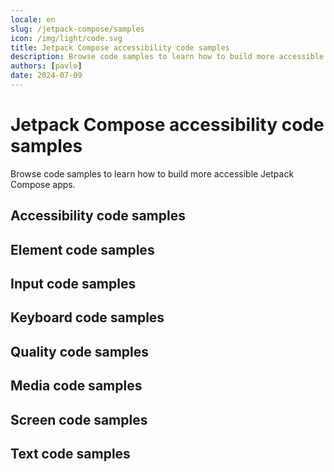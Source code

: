 ```yaml
---
locale: en
slug: /jetpack-compose/samples
icon: /img/light/code.svg
title: Jetpack Compose accessibility code samples
description: Browse code samples to learn how to build more accessible Jetpack Compose apps.
authors: [pavlo]
date: 2024-07-09
---
```


# Jetpack Compose accessibility code samples

Browse code samples to learn how to build more accessible Jetpack Compose apps.

## Accessibility code samples

<LinkList title="List of Jetpack Compose Accessibility Code samples" isHighlighted={true}>
  <LinkListItem
    url="/en/docs/jetpack-compose/samples/accessibility-action"
    title="Accessibility action"
    label="Accessibility action in Jetpack Compose"
    description="Accessibility actions provide alternative ways for users of assistive technologies to perform actions."
  />
  <LinkListItem
    url="/en/docs/jetpack-compose/samples/accessibility-announcement"
    title="Accessibility announcement"
    label="Accessibility announcement in Jetpack Compose"
    description="Users of assistive technologies should be made aware of important changes in content through accessibility announcements."
  />
  <LinkListItem
    url="/en/docs/jetpack-compose/samples/accessibility-dialog"
    title="Accessibility dialog"
    label="Accessibility dialog in Jetpack Compose"
    description="A dialog overlays the screen and offers one or more actions to proceed."
  />
  <LinkListItem
    url="/en/docs/jetpack-compose/samples/accessibility-focus-indicator"
    title="Accessibility focus indicator"
    label="Accessibility focus indicator in Jetpack Compose"
    description="Users should know which element has focus when using a keyboard or assistive technology."
  />
  <LinkListItem
    url="/en/docs/jetpack-compose/samples/accessibility-focus"
    title="Accessibility focus"
    label="Accessibility focus in Jetpack Compose"
    description="Sometimes you need to programmatically move the accessibility focus to a specific element."
  />
  <LinkListItem
    url="/en/docs/jetpack-compose/samples/accessibility-focusability"
    title="Accessibility focusability"
    label="Accessibility focusability in Jetpack Compose"
    description="An element should indicate whether it should be focusable by assistive technologies or not."
  />
  <LinkListItem
    url="/en/docs/jetpack-compose/samples/accessibility-group"
    title="Accessibility group"
    label="Accessibility group in Jetpack Compose"
    description="It is easier and quicker for users of assistive technologies to interact with grouped elements."
  />
  <LinkListItem
    url="/en/docs/jetpack-compose/samples/accessibility-hint"
    title="Accessibility hint"
    label="Accessibility hint in Jetpack Compose"
    description="An accessibility hint helps users to understand what will happen after performing an action."
  />
  <LinkListItem
    url="/en/docs/jetpack-compose/samples/accessibility-label"
    title="Accessibility label"
    label="Accessibility label in Jetpack Compose"
    description="An accessibility label helps users of assistive technologies to identify elements on the screen."
  />
  <LinkListItem
    url="/en/docs/jetpack-compose/samples/accessibility-language"
    title="Accessibility language"
    label="Accessibility language in Jetpack Compose"
    description="When content is written in multiple languages, foreign words should ideally be indicated in their respective language."
  />
  <LinkListItem
    url="/en/docs/jetpack-compose/samples/accessibility-link"
    title="Accessibility link"
    label="Accessibility link in Jetpack Compose"
    description="Links should be accessible for users of assistive technologies."
  />
  <LinkListItem
    url="/en/docs/jetpack-compose/samples/accessibility-live-region"
    title="Accessibility live region"
    label="Accessibility live region in Jetpack Compose"
    description="A live region allows users of assistive technologies to receive updates whenever important information on the screen changes."
  />
  <LinkListItem
    url="/en/docs/jetpack-compose/samples/accessibility-modal"
    title="Accessibility modal"
    label="Accessibility modal in Jetpack Compose"
    description="A modal overlays the screen with additional content."
  />
  <LinkListItem
    url="/en/docs/jetpack-compose/samples/accessibility-name"
    title="Accessibility name"
    label="Accessibility name in Jetpack Compose"
    description="The accessibility name indicates the name used for interface elements by assistive technologies."
  />
  <LinkListItem
    url="/en/docs/jetpack-compose/samples/accessibility-order"
    title="Accessibility order"
    label="Accessibility order in Jetpack Compose"
    description="Assistive technologies try to determine a logical accessibility order based on the placement and properties of the elements on the screen."
  />
  <LinkListItem
    url="/en/docs/jetpack-compose/samples/accessibility-role"
    title="Accessibility role"
    label="Accessibility role in Jetpack Compose"
    description="An accessibility role helps users of assistive technologies to understand the purpose of elements on the screen."
  />
  <LinkListItem
    url="/en/docs/jetpack-compose/samples/accessibility-state"
    title="Accessibility state"
    label="Accessibility state in Jetpack Compose"
    description="An accessibility state helps users of assistive technologies to understand the state of elements on the screen."
  />
  <LinkListItem
    url="/en/docs/jetpack-compose/samples/accessibility-value"
    title="Accessibility value"
    label="Accessibility value in Jetpack Compose"
    description="An accessibility value helps users of assistive technologies to understand the value of elements on the screen."
  />
</LinkList>

## Element code samples

<LinkList title="List of Jetpack Compose Element Code samples" isHighlighted={true}>
  <LinkListItem
    url="/en/docs/jetpack-compose/samples/element-focus-change"
    title="Element focus change"
    label="Element focus change in Jetpack Compose"
    description="Whenever an element receives focus, it should not automatically trigger an event which changes context."
  />
  <LinkListItem
    url="/en/docs/jetpack-compose/samples/element-identification"
    title="Element identification"
    label="Element identification in Jetpack Compose"
    description="Functionality that is repeated on multiple screens should use consistent identification."
  />
  <LinkListItem
    url="/en/docs/jetpack-compose/samples/element-position"
    title="Element position"
    label="Element position in Jetpack Compose"
    description="Components that are repeated on multiple screens should have a consistent position."
  />
</LinkList>

## Input code samples

<LinkList title="List of Jetpack Compose Input Code samples" isHighlighted={true}>
  <LinkListItem
    url="/en/docs/jetpack-compose/samples/input-cancellation"
    title="Input cancellation"
    label="Input cancellation in Jetpack Compose"
    description="Users should be able to cancel accidental interaction."
  />
  <LinkListItem
    url="/en/docs/jetpack-compose/samples/input-content-type"
    title="Input content type"
    label="Input content type in Jetpack Compose"
    description="Setting the content type for input fields helps user entering data."
  />
  <LinkListItem
    url="/en/docs/jetpack-compose/samples/input-errors"
    title="Input errors"
    label="Input errors in Jetpack Compose"
    description="Users should be notified when they make input errors."
  />
  <LinkListItem
    url="/en/docs/jetpack-compose/samples/input-gestures"
    title="Input gestures"
    label="Input gestures in Jetpack Compose"
    description="Gesture activated functionality should also be available without the use of gestures."
  />
  <LinkListItem
    url="/en/docs/jetpack-compose/samples/input-instructions"
    title="Input instructions"
    label="Input instructions in Jetpack Compose"
    description="When a label might not describe the requested input sufficiently, you should add additional instructions."
  />
  <LinkListItem
    url="/en/docs/jetpack-compose/samples/input-keyboard-type"
    title="Input keyboard type"
    label="Input keyboard type in Jetpack Compose"
    description="Setting the keyboard type for input fields helps user entering data."
  />
  <LinkListItem
    url="/en/docs/jetpack-compose/samples/input-label"
    title="Input label"
    label="Input label in Jetpack Compose"
    description="Input fields should have labels so that users know what input data is expected."
  />
  <LinkListItem
    url="/en/docs/jetpack-compose/samples/input-motion"
    title="Input motion"
    label="Input motion in Jetpack Compose"
    description="Provide an alternative way for actions activated by motion, to allow everyone to use the functionality."
  />
  <LinkListItem
    url="/en/docs/jetpack-compose/samples/input-predictable"
    title="Input predictable"
    label="Input predictable in Jetpack Compose"
    description="Whenever a user provides input, there should be no change of context."
  />
</LinkList>

## Keyboard code samples

<LinkList title="List of Jetpack Compose Keyboard Code samples" isHighlighted={true}>
  <LinkListItem
    url="/en/docs/jetpack-compose/samples/keyboard-order"
    title="Keyboard order"
    label="Keyboard order in Jetpack Compose"
    description="By adjusting the keyboard order, you can provide a great experience for users that control their device using a hardware keyboard."
  />
  <LinkListItem
    url="/en/docs/jetpack-compose/samples/keyboard-shortcuts"
    title="Keyboard shortcuts"
    label="Keyboard shortcuts in Jetpack Compose"
    description="Most people operate their smartphones with touch, but some people use an external keyboard."
  />
</LinkList>

## Quality code samples

<LinkList title="List of Jetpack Compose Quality Code samples" isHighlighted={true}>
  <LinkListItem
    url="/en/docs/jetpack-compose/samples/linting"
    title="Linting"
    label="Linting in Jetpack Compose"
    description="Linting is the process of running a tool which analyzes your code for potential errors."
  />
</LinkList>

## Media code samples

<LinkList title="List of Jetpack Compose Media Code samples" isHighlighted={true}>
  <LinkListItem
    url="/en/docs/jetpack-compose/samples/audio-control"
    title="Audio control"
    label="Audio control in Jetpack Compose"
    description="Users should be able to control audio whenever it plays automatically."
  />
  <LinkListItem
    url="/en/docs/jetpack-compose/samples/audio-description"
    title="Audio description"
    label="Audio description in Jetpack Compose"
    description="Videos should include audio description when important visual details are shown which you cannot hear."
  />
  <LinkListItem
    url="/en/docs/jetpack-compose/samples/live-captions"
    title="Live captions"
    label="Live captions in Jetpack Compose"
    description="Captions should be provided in real-time to enable users to understand what is being said in live videos."
  />
  <LinkListItem
    url="/en/docs/jetpack-compose/samples/captions"
    title="Captions"
    label="Captions in Jetpack Compose"
    description="Captions should be provided to enable users to understand what is being said in videos."
  />
  <LinkListItem
    url="/en/docs/jetpack-compose/samples/transcript"
    title="Transcript"
    label="Transcript in Jetpack Compose"
    description="Videos should contain a transcript to allow users to read what is shown in media, such as a video or podcast."
  />
</LinkList>

## Screen code samples

<LinkList title="List of Jetpack Compose Screen Code samples" isHighlighted={true}>
  <LinkListItem
    url="/en/docs/jetpack-compose/samples/reduced-animations"
    title="Reduced animations"
    label="Reduced animations in Jetpack Compose"
    description="Content which conveys a sense of motion can be a barrier for users."
  />
  <LinkListItem
    url="/en/docs/jetpack-compose/samples/contrast"
    title="Contrast"
    label="Contrast in Jetpack Compose"
    description="Apps should provide enough contrast between text and its background so that it can be read by people with moderately low vision."
  />
  <LinkListItem
    url="/en/docs/jetpack-compose/samples/dark-mode"
    title="Dark mode"
    label="Dark mode in Jetpack Compose"
    description="Dark mode darkens background colors and provides a more comfortable viewing experience in low light."
  />
  <LinkListItem
    url="/en/docs/jetpack-compose/samples/frequent-flashes"
    title="Frequent flashes"
    label="Frequent flashes in Jetpack Compose"
    description="Rapidly flashing images or views can cause seizures for some users."
  />
  <LinkListItem
    url="/en/docs/jetpack-compose/samples/descriptive-headers"
    title="Descriptive headers"
    label="Descriptive headers in Jetpack Compose"
    description="Screens should have descriptive headers, this helps users find specific content and orient themselves within your app."
  />
  <LinkListItem
    url="/en/docs/jetpack-compose/samples/descriptive-labels"
    title="Descriptive labels"
    label="Descriptive labels in Jetpack Compose"
    description="Screens should have descriptive labels, these help users recognize which purpose controls have."
  />
  <LinkListItem
    url="/en/docs/jetpack-compose/samples/screen-orientation"
    title="Screen orientation"
    label="Screen orientation in Jetpack Compose"
    description="Apps should adapt to the preferred display orientation of the user."
  />
  <LinkListItem
    url="/en/docs/jetpack-compose/samples/reflow"
    title="Reflow"
    label="Reflow in Jetpack Compose"
    description="Content on the screen should reflow based on the users' preferences."
  />
  <LinkListItem
    url="/en/docs/jetpack-compose/samples/search-functionality"
    title="Search functionality"
    label="Search functionality in Jetpack Compose"
    description="Users might have difficulty finding a specific screen."
  />
  <LinkListItem
    url="/en/docs/jetpack-compose/samples/skip-content"
    title="Skip content"
    label="Skip content in Jetpack Compose"
    description="It can be helpful for users to skip repeated blocks of content."
  />
  <LinkListItem
    url="/en/docs/jetpack-compose/samples/adjustable-timing"
    title="Adjustable timing"
    label="Adjustable timing in Jetpack Compose"
    description="Everyone, including people with disabilities, should have adequate time to interact with your app."
  />
  <LinkListItem
    url="/en/docs/jetpack-compose/samples/screen-title"
    title="Screen title"
    label="Screen title in Jetpack Compose"
    description="Each screen should have a descriptive title, which helps users with identifying the screen."
  />
</LinkList>

## Text code samples

<LinkList title="List of Jetpack Compose Text Code samples" isHighlighted={true}>
  <LinkListItem
    url="/en/docs/jetpack-compose/samples/bold-text"
    title="Bold text"
    label="Bold text in Jetpack Compose"
    description="Apps should use bold text when users have indicated this as a preference in the system settings."
  />
  <LinkListItem
    url="/en/docs/jetpack-compose/samples/text-element"
    title="Text element"
    label="Text element in Jetpack Compose"
    description="Always use text elements to display text, unless this is not possible due to styling, such as text logo's."
  />
  <LinkListItem
    url="/en/docs/jetpack-compose/samples/localization"
    title="Localization"
    label="Localization in Jetpack Compose"
    description="Assistive technologies, such as the screen reader, use the locale for the pronunciation of utterances."
  />
  <LinkListItem
    url="/en/docs/jetpack-compose/samples/scale-text"
    title="Scale text"
    label="Scale text in Jetpack Compose"
    description="Apps should scale text to the size specified by users in the system settings."
  />
  <LinkListItem
    url="/en/docs/jetpack-compose/samples/text-spacing"
    title="Text spacing"
    label="Text spacing in Jetpack Compose"
    description="Content should adapt to increased spacing between lines, words, letters, and paragraphs."
  />
  <LinkListItem
    url="/en/docs/jetpack-compose/samples/text-truncation"
    title="Text truncation"
    label="Text truncation in Jetpack Compose"
    description="Text should never get truncated in your app, even when users have enlarged their font size."
  />
</LinkList>
